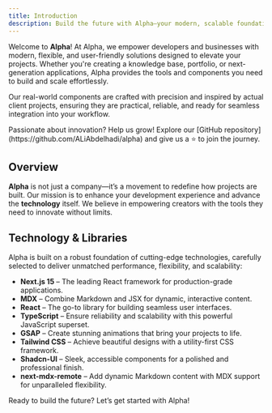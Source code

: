 ```yaml
---
title: Introduction  
description: Build the future with Alpha—your modern, scalable foundation for creating exceptional digital experiences.
---
```


Welcome to **Alpha**! At Alpha, we empower developers and businesses with modern, flexible, and user-friendly solutions designed to elevate your projects. Whether you're creating a knowledge base, portfolio, or next-generation applications, Alpha provides the tools and components you need to build and scale effortlessly.  

Our real-world components are crafted with precision and inspired by actual client projects, ensuring they are practical, reliable, and ready for seamless integration into your workflow.

<Note title="Contribute">  
   Passionate about innovation? Help us grow! Explore our [GitHub repository](https://github.com/ALiAbdelhadi/alpha) and give us a ⭐ to join the journey.
</Note>

## Overview  

**Alpha** is not just a company—it’s a movement to redefine how projects are built. Our mission is to enhance your development experience and advance the **technology** itself. We believe in empowering creators with the tools they need to innovate without limits.

## Technology & Libraries  

Alpha is built on a robust foundation of cutting-edge technologies, carefully selected to deliver unmatched performance, flexibility, and scalability:  

- **Next.js 15** – The leading React framework for production-grade applications.  
- **MDX** – Combine Markdown and JSX for dynamic, interactive content.  
- **React** – The go-to library for building seamless user interfaces.  
- **TypeScript** – Ensure reliability and scalability with this powerful JavaScript superset.  
- **GSAP** – Create stunning animations that bring your projects to life.  
- **Tailwind CSS** – Achieve beautiful designs with a utility-first CSS framework.  
- **Shadcn-UI** – Sleek, accessible components for a polished and professional finish.  
- **next-mdx-remote** – Add dynamic Markdown content with MDX support for unparalleled flexibility.  

Ready to build the future? Let’s get started with Alpha!
